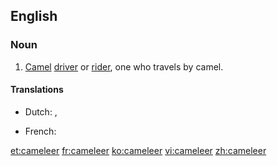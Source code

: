 ==English==

===Noun===
{{en-noun}}

# [[camel|Camel]] [[driver]] or [[rider]], one who travels by camel.

====Translations====
{{trans-top|camel rider}}
* Dutch: {{t|nl|kameelrijder}}, {{t|nl|kameeldrijver}}
{{trans-mid}}
* French: {{t|fr|chamelier|m}}
{{trans-bottom}}

[[et:cameleer]]
[[fr:cameleer]]
[[ko:cameleer]]
[[vi:cameleer]]
[[zh:cameleer]]